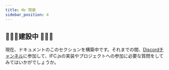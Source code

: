 ```yaml
---
title: 👓 隠蔽
sidebar_position: 4
---
```



## 🚧👷‍♀️建設中 👷‍♂️🚧

<IfcCard icon="💙" title="IFC.jsに興味を持っていただきありがとうございます。">
    現在、ドキュメントのこのセクションを構築中です。それまでの間、<a href="https://discord.gg/FXfyR4XrKT">Discordチャンネル</a>に参加して、IFC.jsの実装やプロジェクトへの参加に必要な質問をしてみてはいかがでしょうか。
</IfcCard>